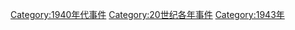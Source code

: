 {{Year by category
|m=1
|c=9
|d=4
|y=3
|cat=事件
|sortkey=事件
|parent=20世纪各年事件
|subcat=1940年代事件
}}

[[Category:1940年代事件|Category:1940年代事件]]
[[Category:20世纪各年事件|Category:20世纪各年事件]]
[[Category:1943年|Category:1943年]]